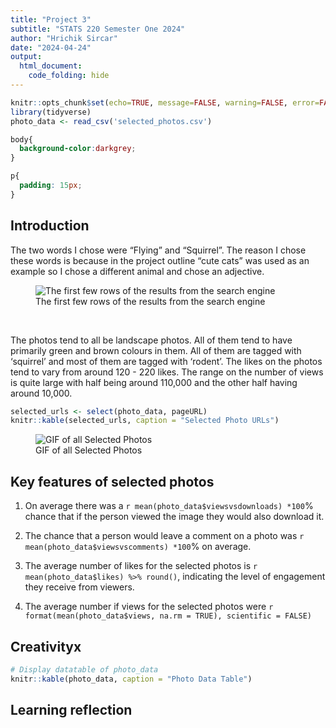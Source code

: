 ```yaml
---
title: "Project 3"
subtitle: "STATS 220 Semester One 2024" 
author: "Hrichik Sircar"
date: "2024-04-24"
output:
  html_document:
    code_folding: hide
---
```


```r
knitr::opts_chunk$set(echo=TRUE, message=FALSE, warning=FALSE, error=FALSE)
library(tidyverse)
photo_data <- read_csv('selected_photos.csv')


```

```css
body{
  background-color:darkgrey; 
}

p{
  padding: 15px; 
}
```

## Introduction
  The two words I chose were "Flying" and "Squirrel". The reason I chose these words is because in the project outline "cute       cats" was used as an example so I chose a different animal and chose an adjective. 

  
  ![The first few rows of the results from the search engine](Capture.JPG)
  
  <br>
  
  The photos tend to all be landscape photos. All of them tend to have primarily green and brown colours in them. All of them are   tagged with 'squirrel' and most of them are tagged with 'rodent'. The likes on the photos tend to vary from around 120 - 220     likes. The range on the number of views is quite large with half being around 110,000 and the other half having around 10,000. 

```R


selected_urls <- select(photo_data, pageURL)
knitr::kable(selected_urls, caption = "Selected Photo URLs")

```

![GIF of all Selected Photos](my_photos.gif)

## Key features of selected photos
  1. On average there was a `r mean(photo_data$viewsvsdownloads) *100`% chance that if the person viewed the image they would         also download it. 

  2. The chance that a person would leave a comment on a photo was `r mean(photo_data$viewsvscomments) *100`% on average. 

  
  
  3. The average number of likes for the selected photos is `r mean(photo_data$likes) %>% round()`, indicating the level of           engagement they receive from viewers.
  
  4. The average number if views for the selected photos were `r format(mean(photo_data$views, na.rm = TRUE), scientific = FALSE)`
  
  
## Creativityx

```r


# Display datatable of photo_data
knitr::kable(photo_data, caption = "Photo Data Table")
```
## Learning reflection

